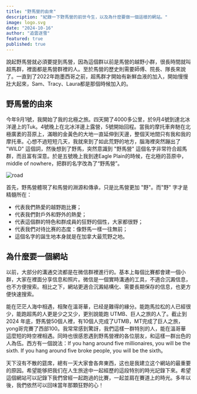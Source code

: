 ```yaml
---
title: "野馬營的由來"
description: "紀錄一下野馬營的前世今生，以及為什麼要做一個這樣的網站。"
image: logo.svg
date: "2024-10-16"
author: "追雲逐雪"
featured: true
published: true
---
```


說起野馬營就必須要提到馬營，因為這個群以前是馬營的越野小群，很長時間就叫超馬群，裡面都是馬營群裡的人。至於馬營的歷史則需要師傅、院長、隊長來說了。一直到了2022年跑墨西哥之前，超馬群才開始有新鮮血液的加入，開始慢慢壯大起來，Sam、Tracy、Laura都是那個時候加入的。

## 野馬營的由來
今年9月1號，我開始了我的北極之旅。四天開了4000多公里，於9月4號到達北冰洋邊上的Tuk。4號晚上在北冰洋邊上露營，5號開始回程。當我的摩托車奔馳在北極廣袤的苔原上，滿眼的金黃色的大地一直延伸到天邊，整個天地間只有我和我的摩托車。心想不過短短几天，我就來到了如此荒野的地方，腦海裡突然蹦出了 "WILD" 這個詞，然後想到了野馬，突然意識到 "野馬營" 這個名字非常符合超馬群，而且富有深意。於是五號晚上我到達Eagle Plain的時候，在北極的苔原中，middle of nowhere，把群的名字改為了“野馬營”。

![road](IMG_2813.jpeg)

首先，野馬營體現了和馬營的淵源和傳承，只是比馬營更加 "野"。而"野" 字才是精髓所在：

- 代表我們熱愛的越野跑比賽；
- 代表我們對戶外和野外的熱愛；
- 代表這個群的特色和群成員的狂野的個性，大家都很野；
- 代表我們对待比赛的态度：像野馬一樣一往無前；
- 這個名字的誕生地本身就是在加拿大最荒野之地。

## 為什麼要一個網站
以前，大部分的溝通交流都是在微信群裡進行的。基本上每個比賽都會建一個小群，大家在裡面分享信息和照片。微信是一個實時溝通的工具，不適合沉澱信息，也不方便搜索。相比之下，網站更適合沉澱結構化、需要長期保存的信息，也更方便快速搜索。

能在茫茫人海中相遇，相聚在溫哥華，已经是難得的緣分。能跑馬拉松的人已經很少，能跑超馬的人更是少之又少，更別說能跑 UTMB、巨人之旅的人了。截止到 2024 年底，野馬營50個人裡，有10個人完成了UTMB，MT完成了巨人之旅，yong哥完賽了西部100。我常常感到驚訝，我們這樣一群特別的人，能在溫哥華這麼短的時空裡相遇。同時也很感恩遇到野馬營裡的各位朋友，和這樣一群出色的人為伍。西方有一個說法：If you hang around five millionaires, you will be the sixth. If you hang around five broke people, you will be the sixth。

天下沒有不散的筵席，總有一天大家會各奔東西，这也是我建立这个網站的最重要的原因。希望能够把我们在人生旅途中一起經歷的這段特別的時光記錄下來。希望這個網站可以記錄下我們曾經一起跑過的比賽，一起並肩在賽道上的時光。多年以後，我們依然可以回味當年那顆狂野的心！
